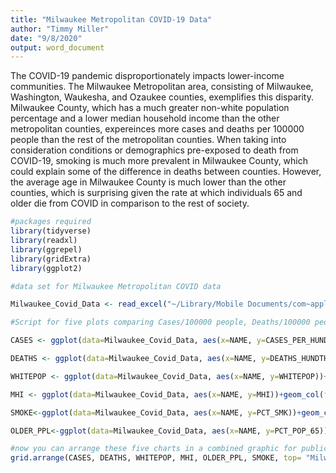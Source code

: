 ```yaml
---
title: "Milwaukee Metropolitan COVID-19 Data"
author: "Timmy Miller"
date: "9/8/2020"
output: word_document
---
```



The COVID-19 pandemic disproportionately impacts lower-income communities. The Milwaukee Metropolitan area, consisting of Milwaukee, Washington, Waukesha, and Ozaukee counties, exemplifies this disparity. Milwaukee County, which has a much greater non-white population percentage and a lower median household income than the other metropolitan counties, expereinces more cases and deaths per 100000 people than the rest of the metropolitan counties. When taking into consideration conditions or demographics pre-exposed to death from COVID-19, smoking is much more prevalent in Milwaukee County, which could explain some of the difference in deaths between counties. However, the average age in Milwaukee County is much lower than the other counties, which is surprising given the rate at which individuals 65 and older die from COVID in comparison to the rest of society. 



```r
#packages required
library(tidyverse)
library(readxl)
library(ggrepel)
library(gridExtra)
library(ggplot2)
```





```r
#data set for Milwaukee Metropolitan COVID data

Milwaukee_Covid_Data <- read_excel("~/Library/Mobile Documents/com~apple~CloudDocs/Stat 300/Milwaukee Covid Data.xls")
```




```r
#Script for five plots comparing Cases/100000 people, Deaths/100000 people, Median Household Income, % of the Population who smokes, and % of the population older than 65 in the four counties of Metroplitan Milwaukee

CASES <- ggplot(data=Milwaukee_Covid_Data, aes(x=NAME, y=CASES_PER_HUNDTHOU))+geom_col(fill="blue")+xlab("County")+ylab("Cases Per 100000 People")

DEATHS <- ggplot(data=Milwaukee_Covid_Data, aes(x=NAME, y=DEATHS_HUNDTHOU))+geom_col(fill="red")+xlab("County")+ylab("Deaths Per 100000 People")

WHITEPOP <- ggplot(data=Milwaukee_Covid_Data, aes(x=NAME, y=WHITEPOP))+geom_col(fill="orange")+xlab("County")+ylab("% of Population that is White")

MHI <- ggplot(data=Milwaukee_Covid_Data, aes(x=NAME, y=MHI))+geom_col(fill="green")+xlab("County")+ylab("Median Household Income ($)")

SMOKE<-ggplot(data=Milwaukee_Covid_Data, aes(x=NAME, y=PCT_SMK))+geom_col(fill="black")+xlab("County")+ylab("% of Population that Smokes")

OLDER_PPL<-ggplot(data=Milwaukee_Covid_Data, aes(x=NAME, y=PCT_POP_65))+geom_col(fill="yellow")+xlab("County")+ylab("% of Population 65 or Older")
```



```r
#now you can arrange these five charts in a combined graphic for publication
grid.arrange(CASES, DEATHS, WHITEPOP, MHI, OLDER_PPL, SMOKE, top= "Milwaukee Metroplitan Area County COVID-19 Demographic Information")
```








